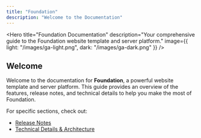 ```yaml
---
title: "Foundation"
description: "Welcome to the Documentation"
---
```



<Hero
  title="Foundation Documentation"
  description="Your comprehensive guide to the Foundation website template and server platform."
  image={{
    light: "/images/ga-light.png",
    dark: "/images/ga-dark.png"
  }}
/>

## Welcome
Welcome to the documentation for **Foundation**, a powerful website template and server platform. This guide provides an overview of the features, release notes, and technical details to help you make the most of Foundation.

For specific sections, check out:
- [Release Notes](release-notes)
- [Technical Details & Architecture](technical-details)